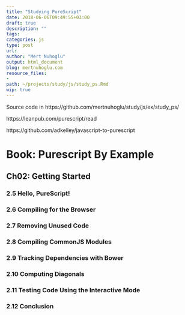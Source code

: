 ```yaml
---
title: "Studying PureScript"
date: 2018-06-06T09:49:55+03:00 
draft: true
description: ""
tags:
categories: js
type: post
url:
author: "Mert Nuhoglu"
output: html_document
blog: mertnuhoglu.com
resource_files:
- 
path: ~/projects/study/js/study_ps.Rmd
wip: true
---
```


<style>
  .main-container {
    max-width: 1600px !important;
  }
</style>

Source code in https://github.com/mertnuhoglu/study/js/ex/study_ps/

https://leanpub.com/purescript/read

https://github.com/adkelley/javascript-to-purescript

# Book: Purescript By Example

## Ch02: Getting Started

### 2.5 Hello, PureScript!

### 2.6 Compiling for the Browser

### 2.7 Removing Unused Code

### 2.8 Compiling CommonJS Modules

### 2.9 Tracking Dependencies with Bower

### 2.10 Computing Diagonals

### 2.11 Testing Code Using the Interactive Mode

### 2.12 Conclusion

